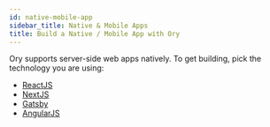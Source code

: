 ```yaml
---
id: native-mobile-app
sidebar_title: Native & Mobile Apps
title: Build a Native / Mobile App with Ory
---
```


Ory supports server-side web apps natively. To get building, pick the technology
you are using:

- [ReactJS](./other-languages.mdx)
- [NextJS](./other-languages.mdx)
- [Gatsby](./other-languages.mdx)
- [AngularJS](./other-languages.mdx)
